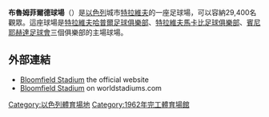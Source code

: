 '''布魯姆菲爾德球場'''（{{lang-he|אצטדיון בלומפילד}}）是[[以色列|以色列]]城市[[特拉維夫|特拉維夫]]的一座足球場，可以容納29,400名觀眾。這座球場是[[特拉維夫哈普爾足球俱樂部|特拉維夫哈普爾足球俱樂部]]、[[特拉維夫馬卡比足球俱樂部|特拉維夫馬卡比足球俱樂部]]、[[賓尼耶赫達足球會|賓尼耶赫達足球會]]三個俱樂部的主場球場。
==外部連結==
{{Commons category|Bloomfield Stadium}}
* [https://www.sportpalace.co.il/en/bloomfield/ Bloomfield Stadium] {{Wayback|url=https://www.sportpalace.co.il/en/bloomfield/ |date=20190823123247 }} the official website
* [http://www.worldstadiums.com/stadium_pictures/middle_east/israel/tel_aviv_bloomfield.shtml Bloomfield Stadium] {{Wayback|url=http://www.worldstadiums.com/stadium_pictures/middle_east/israel/tel_aviv_bloomfield.shtml |date=20150428155838 }} on worldstadiums.com
[[Category:以色列體育場地|Category:以色列體育場地]]
[[Category:1962年完工體育場館|Category:1962年完工體育場館]]